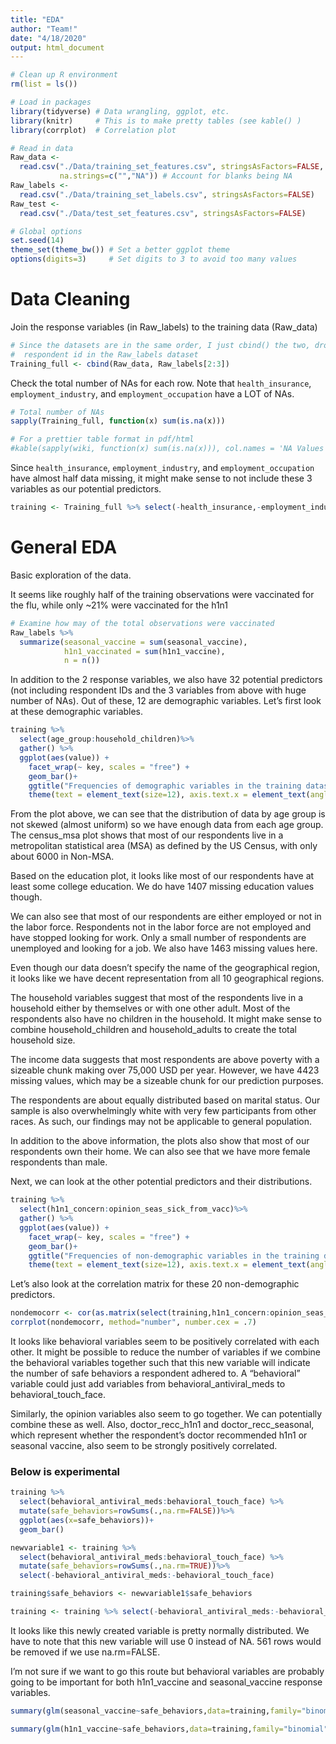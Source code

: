 ```yaml
---
title: "EDA"
author: "Team!"
date: "4/18/2020"
output: html_document
---
```


```r
# Clean up R environment
rm(list = ls())

# Load in packages
library(tidyverse) # Data wrangling, ggplot, etc.
library(knitr)     # This is to make pretty tables (see kable() )
library(corrplot)  # Correlation plot 

# Read in data
Raw_data <- 
  read.csv("./Data/training_set_features.csv", stringsAsFactors=FALSE,
           na.strings=c("","NA")) # Account for blanks being NA
Raw_labels <- 
  read.csv("./Data/training_set_labels.csv", stringsAsFactors=FALSE)
Raw_test <- 
  read.csv("./Data/test_set_features.csv", stringsAsFactors=FALSE)

# Global options
set.seed(14)
theme_set(theme_bw()) # Set a better ggplot theme
options(digits=3)     # Set digits to 3 to avoid too many values
```


# Data Cleaning

Join the response variables (in Raw_labels) to the training data (Raw_data)
```r
# Since the datasets are in the same order, I just cbind() the two, dropping
#  respondent id in the Raw_labels dataset
Training_full <- cbind(Raw_data, Raw_labels[2:3])
```


Check the total number of NAs for each row. Note that `health_insurance`, `employment_industry`, and `employment_occupation` have a LOT of NAs.  

```r
# Total number of NAs
sapply(Training_full, function(x) sum(is.na(x)))

# For a prettier table format in pdf/html
#kable(sapply(wiki, function(x) sum(is.na(x))), col.names = 'NA Values')
```

Since `health_insurance`, `employment_industry`, and `employment_occupation` have almost half data missing, it might make sense to not include these 3 variables as our potential predictors.

```r
training <- Training_full %>% select(-health_insurance,-employment_industry,-employment_occupation)
```

# General EDA
Basic exploration of the data. 

It seems like roughly half of the training observations were vaccinated for the flu, while only ~21% were vaccinated for the h1n1 
```r
# Examine how may of the total observations were vaccinated
Raw_labels %>%
  summarize(seasonal_vaccine = sum(seasonal_vaccine), 
            h1n1_vaccinated = sum(h1n1_vaccine), 
            n = n())
```

In addition to the 2 response variables, we also have 32 potential predictors (not including respondent IDs and the 3 variables from above with huge number of NAs). Out of these, 12 are demographic variables. Let's first look at these demographic variables.

```r

training %>%
  select(age_group:household_children)%>%
  gather() %>% 
  ggplot(aes(value)) +
    facet_wrap(~ key, scales = "free") +
    geom_bar()+
    ggtitle("Frequencies of demographic variables in the training dataset")+
    theme(text = element_text(size=12), axis.text.x = element_text(angle=45, hjust=1))

```

From the plot above, we can see that the distribution of data by age group is not skewed (almost uniform) so we have enough data from each age group. The census_msa plot shows that most of our respondents live in a metropolitan statistical area (MSA) as defined by the US Census, with only about 6000 in Non-MSA.

Based on the education plot, it looks like most of our respondents have at least some college education. We do have 1407 missing education values though.

We can also see that most of our respondents are either employed or not in the labor force. Respondents not in the labor force are not employed and have stopped looking for work. Only a small number of respondents are unemployed and looking for a job. We also have 1463 missing values here.

Even though our data doesn't specify the name of the geographical region, it looks like we have decent representation from all 10 geographical regions.

The household variables suggest that most of the respondents live in a household either by themselves or with one other adult. Most of the respondents also have no children in the household. It might make sense to combine household_children and household_adults to create the total household size.

The income data suggests that most respondents are above poverty with a sizeable chunk making over 75,000 USD per year. However, we have 4423 missing values, which may be a sizeable chunk for our prediction purposes.

The respondents are about equally distributed based on marital status. Our sample is also overwhelmingly white with very few participants from other races. As such, our findings may not be applicable to general population.

In addition to the above information, the plots also show that most of our respondents own their home. We can also see that we have more female respondents than male.

Next, we can look at the other potential predictors and their distributions.

```r

training %>%
  select(h1n1_concern:opinion_seas_sick_from_vacc)%>%
  gather() %>% 
  ggplot(aes(value)) +
    facet_wrap(~ key, scales = "free") +
    geom_bar()+
    ggtitle("Frequencies of non-demographic variables in the training dataset")+
    theme(text = element_text(size=12), axis.text.x = element_text(angle=45, hjust=1))

```

Let's also look at the correlation matrix for these 20 non-demographic predictors.

```r

nondemocorr <- cor(as.matrix(select(training,h1n1_concern:opinion_seas_sick_from_vacc)),method=c("spearman"),use="pairwise.complete.obs")
corrplot(nondemocorr, method="number", number.cex = .7)

```


It looks like behavioral variables seem to be positively correlated with each other. It might be possible to reduce the number of variables if we combine the behavioral variables together such that this new variable will indicate the number of safe behaviors a respondent adhered to. A "behavioral" variable could just add variables from behavioral_antiviral_meds to behavioral_touch_face.

Similarly, the opinion variables also seem to go together. We can potentially combine these as well. Also, doctor_recc_h1n1 and doctor_recc_seasonal, which represent whether the respondent's doctor recommended h1n1 or seasonal vaccine, also seem to be strongly positively correlated.


### Below is experimental

```r
training %>%
  select(behavioral_antiviral_meds:behavioral_touch_face) %>%
  mutate(safe_behaviors=rowSums(.,na.rm=FALSE))%>%
  ggplot(aes(x=safe_behaviors))+
  geom_bar()

newvariable1 <- training %>%
  select(behavioral_antiviral_meds:behavioral_touch_face) %>%
  mutate(safe_behaviors=rowSums(.,na.rm=TRUE))%>%
  select(-behavioral_antiviral_meds:-behavioral_touch_face)

training$safe_behaviors <- newvariable1$safe_behaviors

training <- training %>% select(-behavioral_antiviral_meds:-behavioral_touch_face)
```

It looks like this newly created variable is pretty normally distributed. We have to note that this new variable will use 0 instead of NA. 561 rows would be removed if we use na.rm=FALSE.

I'm not sure if we want to go this route but behavioral variables are probably going to be important for both h1n1_vaccine and seasonal_vaccine response variables.


```r

summary(glm(seasonal_vaccine~safe_behaviors,data=training,family="binomial"))

summary(glm(h1n1_vaccine~safe_behaviors,data=training,family="binomial"))

```